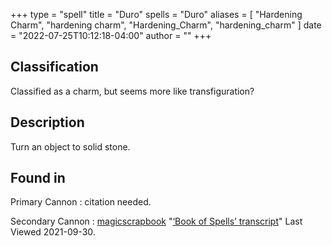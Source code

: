 +++
type = "spell"
title = "Duro"
spells = "Duro"
aliases = [
  "Hardening Charm",
  "hardening charm",
  "Hardening_Charm",
  "hardening_charm"
]
date = "2022-07-25T10:12:18-04:00"
author = ""
+++

## Classification

Classified as a charm, but seems more like transfiguration?

## Description

Turn an object to solid stone. 

## Found in

Primary Cannon
:   citation needed.

Secondary Cannon
:   [magicscrapbook](https://magicscrapbook.tumblr.com/)
    "[‘Book of Spells’ transcript](https://magicscrapbook.tumblr.com/post/162085200042/book-of-spells-transcript)"
    Last Viewed 2021-09-30.
